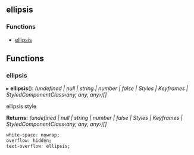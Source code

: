 <!-- This file generate automatically, should not modify that directly -->


<Meta title="API Reference/Styles/ellipsis" />

## ellipsis

### Functions

- [ellipsis](#ellipsis)

## Functions

### ellipsis

▸ **ellipsis**(): _(undefined | null | string | number | false | Styles | Keyframes | StyledComponentClass‹any, any, any›)[]_

ellipsis style

**Returns:** _(undefined | null | string | number | false | Styles | Keyframes | StyledComponentClass‹any, any, any›)[]_

```css
white-space: nowrap;
overflow: hidden;
text-overflow: ellipsis;
```
